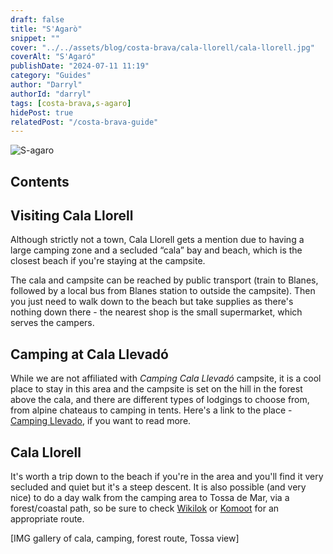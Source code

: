 ```yaml
---
draft: false
title: "S'Agarò"
snippet: ""
cover: "../../assets/blog/costa-brava/cala-llorell/cala-llorell.jpg"
coverAlt: "S'Agaró"
publishDate: "2024-07-11 11:19"
category: "Guides"
author: "Darryl"
authorId: "darryl"
tags: [costa-brava,s-agaro]
hidePost: true
relatedPost: "/costa-brava-guide"
---
```


![S-agaro](../../assets/blog/costa-brava/cala-llorell/cala-llorell.jpg)

## Contents

## Visiting Cala Llorell

Although strictly not a town, Cala Llorell gets a mention due to having a large camping zone and a secluded “cala” bay and beach, which is the closest beach if you're staying at the campsite.

The cala and campsite can be reached by public transport (train to Blanes, followed by a local bus from Blanes station to outside the campsite). Then you just need to walk down to the beach but take supplies as there's nothing down there - the nearest shop is the small supermarket, which serves the campers.

## Camping at Cala Llevadó

While we are not affiliated with _Camping Cala Llevadó_ campsite, it is a cool place to stay in this area and the campsite is set on the hill in the forest above the cala, and there are different types of lodgings to choose from, from alpine chateaus to camping in tents. Here's a link to the place - [Camping Llevado](https://calallevado.com/), if you want to read more.

## Cala Llorell
It's worth a trip down to the beach if you're in the area and you'll find it very secluded and quiet but it's a steep descent. It is also possible (and very nice) to do a day walk from the camping area to Tossa de Mar, via a forest/coastal path, so be sure to check [Wikilok](https://www.wikiloc.com/) or [Komoot](https://www.komoot.com/) for an appropriate route.

[IMG gallery of cala, camping, forest route, Tossa view]
